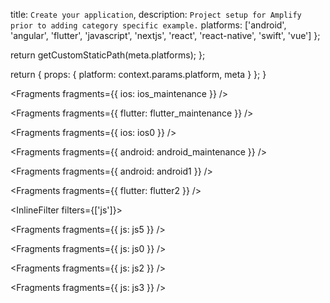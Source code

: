 
  title: `Create your application`,
  description: `Project setup for Amplify prior to adding category specific example.`
  platforms: ['android', 'angular', 'flutter', 'javascript', 'nextjs', 'react', 'react-native', 'swift', 'vue']
};

  return getCustomStaticPath(meta.platforms);
};

  return {
    props: {
      platform: context.params.platform,
      meta
    }
  };
}


<Fragments fragments={{ ios: ios_maintenance }} />


<Fragments fragments={{ flutter: flutter_maintenance }} />


<Fragments fragments={{ ios: ios0 }} />


<Fragments fragments={{ android: android_maintenance }} />


<Fragments fragments={{ android: android1 }} />


<Fragments fragments={{ flutter: flutter2 }} />

<InlineFilter filters={['js']}>


<BlockSwitcher>

<Block name="Next.js">

<Fragments fragments={{ js: js5 }} />

</Block>

<Block name="Angular">

<Fragments fragments={{ js: js0 }} />

</Block>

<Block name="ReactJS">

<Fragments fragments={{ js: js2 }} />

</Block>

<Block name="VueJS">

<Fragments fragments={{ js: js3 }} />

</Block>

</BlockSwitcher>

</InlineFilter>
